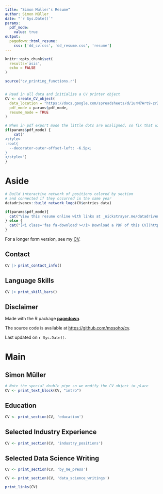 ```yaml
---
title: "Simon Müller's Resume"
author: Simon Müller
date: "`r Sys.Date()`"
params:
  pdf_mode:
    value: true
output:
  pagedown::html_resume:
    css: ['dd_cv.css', 'dd_resume.css', 'resume']
---
```


```r
knitr::opts_chunk$set(
  results='asis', 
  echo = FALSE
)

source("cv_printing_functions.r")


# Read in all data and initialize a CV printer object
CV <- create_CV_object(
  data_location = "https://docs.google.com/spreadsheets/d/1urM7Art9-zrZcMjFGS13GDdrg1J1KvnrHFK8Tgtd0bo/edit?usp=sharing",
  pdf_mode = params$pdf_mode,
  resume_mode = TRUE
)

```


```r
# When in pdf export mode the little dots are unaligned, so fix that with some conditional CSS.
if(params$pdf_mode) {
    cat("
<style>
:root{
  --decorator-outer-offset-left: -6.5px;
}
</style>")
}
```


Aside
================================================================================


```r
# Build interactive network of positions colored by section
# and connected if they occurred in the same year
datadrivencv::build_network_logo(CV$entries_data)
```



```r
if(params$pdf_mode){
  cat("View this resume online with links at _nickstrayer.me/datadrivencv/resume_")
} else {
  cat("[<i class='fas fa-download'></i> Download a PDF of this CV](https://github.com/nstrayer/cv/raw/master/strayer_resume.pdf)")
}
```


For a longer form version, see my [CV](nickstrayer.me/cv/).

Contact {#contact}
--------------------------------------------------------------------------------

```r
CV |> print_contact_info()
```



Language Skills {#skills}
--------------------------------------------------------------------------------

```r
CV |> print_skill_bars()
```



Disclaimer {#disclaimer}
--------------------------------------------------------------------------------

Made with the R package [**pagedown**](https://github.com/rstudio/pagedown). 

The source code is available at [https://github.com/mosoho/cv](https://github.com/mosoho/cv).

Last updated on `r Sys.Date()`.



Main
================================================================================

Simon Müller {#title}
--------------------------------------------------------------------------------

```r
# Note the special double pipe so we modify the CV object in place
CV <- print_text_block(CV, "intro") 
```



Education {data-icon=graduation-cap data-concise=true}
--------------------------------------------------------------------------------

```r
CV <- print_section(CV, 'education')
```


Selected Industry Experience {data-icon=suitcase data-concise=true}
--------------------------------------------------------------------------------


```r
CV <- print_section(CV, 'industry_positions')
```


Selected Data Science Writing {data-icon=chart-line data-concise=true}
--------------------------------------------------------------------------------

```r
CV <- print_section(CV, 'by_me_press')
```


```r
CV <- print_section(CV, 'data_science_writings')
```


```r
print_links(CV)
```

